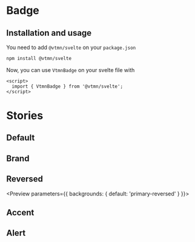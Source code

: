 
# Badge

## Installation and usage

You need to add `@vtmn/svelte` on your `package.json`

```sh
npm install @vtmn/svelte
```

Now, you can use `VtmnBadge` on your svelte file with

```svelte
<script>
  import { VtmnBadge } from '@vtmn/svelte';
</script>
```

# Stories

## Default

<Preview>
  <Story id="components-indicators-vtmnbadge--default" />
</Preview>

## Brand

<Preview>
  <Story id="components-indicators-vtmnbadge--brand" />
</Preview>

## Reversed

<Preview parameters={{ backgrounds: { default: 'primary-reversed' } }}>
  <Story id="components-indicators-vtmnbadge--reversed" />
</Preview>

## Accent

<Preview>
  <Story id="components-indicators-vtmnbadge--accent" />
</Preview>

## Alert

<Preview>
  <Story id="components-indicators-vtmnbadge--alert" />
</Preview>
